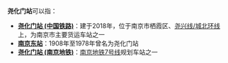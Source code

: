 '''尧化门站'''可以指：
* '''[[尧化门站_(中国铁路)|尧化门站 (中国铁路)]]'''：建于2018年，位于南京市栖霞区、[[南京城北铁路环线|尧兴线/城北环线]]上，为南京市主要货运车站之一
* '''[[南京东站|南京东站]]'''：1908年至1978年曾名为尧化门站
* '''[[尧化门站_(南京地铁)|尧化门站 (南京地铁)]]'''：[[南京地铁7号线|南京地铁7号线]]规划车站之一

{{Disambig|Cat=四字車站名消歧義}}